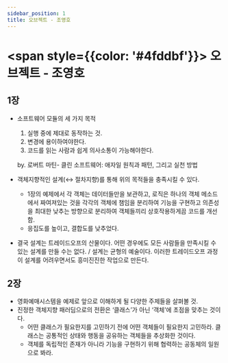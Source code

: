 ```yaml
---
sidebar_position: 1
title: 오브젝트 - 조영호
---
```


# <span style={{color: '#4fddbf'}}> 오브젝트 - 조영호 </span>

## 1장

- 소프트웨어 모듈의 세 가지 목적
    1. 실행 중에 제대로 동작하는 것.
    2. 변경에 용이하여야한다.
    3. 코드를 읽는 사람과 쉽게 의사소통이 가능해야한다.

    by. 로버트 마틴- 클린 소프트웨어: 애자일 원칙과 패턴, 그리고 실천 방법

- 객체지향적인 설계(↔ 절차지향)를 통해 위의 목적들을 충족시킬 수 있다.
    - 1장의 예제에서 각 객체는 데이터들만을 보관하고, 로직은 하나의 객체 메소드에서 짜여져있는 것을 각각의 객체에 챔임을 분리하여 기능을 구현하고 의존성을 최대한 낮추는 방향으로 분리하여 객체들끼리 상호작용하게끔 코드를 개선함.
    - 응집도를 높이고, 결합도를 낮추었다.
- 결국 설계는 트레이드오프의 산물이다. 어떤 경우에도 모든 사람들을 만족시킬 수 있는 설계를 만들 수는 없다. / 설계는 균형의 예술이다. 이러한 트레이드오프 과정이 설계를 어려우면서도 흥미진진한 작업으로 만든다.

## 2장

- 영화예매시스템을 예제로 앞으로 이해하게 될 다양한 주제들을 살펴볼 것.
- 진정한 객체지향 패러딤으로의 전환은 ‘클래스’가 아닌 ‘객체’에 초점을 맞추는 것이다.
    - 어떤 클래스가 필요한지를 고민하기 전에 어떤 객체들이 필요한지 고민하라. 클래스는 공통적인 상태와 행동을 공유하는 객체들을 추상화한 것이다.
    - 객체를 독립적인 존재가 아니라 기능을 구현하기 위해 협력하는 공동체의 일원으로 봐라.


